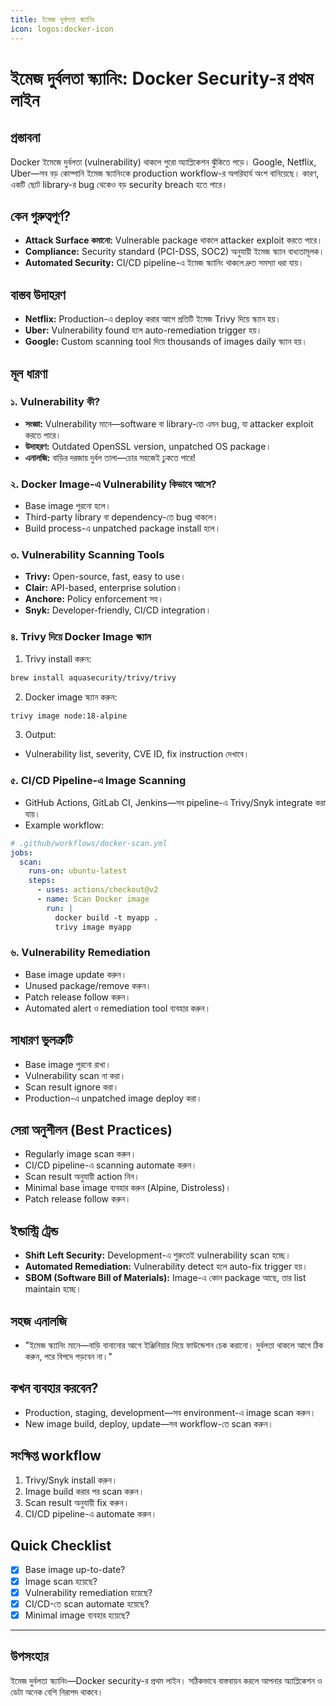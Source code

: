 ```yaml
---
title: ইমেজ দুর্বলতা স্ক্যানিং
icon: logos:docker-icon
---
```


# ইমেজ দুর্বলতা স্ক্যানিং: Docker Security-র প্রথম লাইন

## প্রস্তাবনা

Docker ইমেজে দুর্বলতা (vulnerability) থাকলে পুরো অ্যাপ্লিকেশন ঝুঁকিতে পড়ে। Google, Netflix, Uber—সব বড় কোম্পানি ইমেজ স্ক্যানিংকে production workflow-র অপরিহার্য অংশ বানিয়েছে। কারণ, একটি ছোট library-র bug থেকেও বড় security breach হতে পারে।

## কেন গুরুত্বপূর্ণ?

- **Attack Surface কমানো:** Vulnerable package থাকলে attacker exploit করতে পারে।
- **Compliance:** Security standard (PCI-DSS, SOC2) অনুযায়ী ইমেজ স্ক্যান বাধ্যতামূলক।
- **Automated Security:** CI/CD pipeline-এ ইমেজ স্ক্যানিং থাকলে দ্রুত সমস্যা ধরা যায়।

## বাস্তব উদাহরণ

- **Netflix:** Production-এ deploy করার আগে প্রতিটি ইমেজ Trivy দিয়ে স্ক্যান হয়।
- **Uber:** Vulnerability found হলে auto-remediation trigger হয়।
- **Google:** Custom scanning tool দিয়ে thousands of images daily স্ক্যান হয়।

## মূল ধারণা

### ১. Vulnerability কী?

- **সংজ্ঞা:** Vulnerability মানে—software বা library-তে এমন bug, যা attacker exploit করতে পারে।
- **উদাহরণ:** Outdated OpenSSL version, unpatched OS package।
- **এনালজি:** বাড়ির দরজায় দুর্বল তালা—চোর সহজেই ঢুকতে পারে!

### ২. Docker Image-এ Vulnerability কিভাবে আসে?

- Base image পুরনো হলে।
- Third-party library বা dependency-তে bug থাকলে।
- Build process-এ unpatched package install হলে।

### ৩. Vulnerability Scanning Tools

- **Trivy:** Open-source, fast, easy to use।
- **Clair:** API-based, enterprise solution।
- **Anchore:** Policy enforcement সহ।
- **Snyk:** Developer-friendly, CI/CD integration।

### ৪. Trivy দিয়ে Docker Image স্ক্যান

1. Trivy install করুন:

```bash
brew install aquasecurity/trivy/trivy
```

2. Docker image স্ক্যান করুন:

```bash
trivy image node:18-alpine
```

3. Output:

- Vulnerability list, severity, CVE ID, fix instruction দেখাবে।

### ৫. CI/CD Pipeline-এ Image Scanning

- GitHub Actions, GitLab CI, Jenkins—সব pipeline-এ Trivy/Snyk integrate করা যায়।
- Example workflow:

```yaml
# .github/workflows/docker-scan.yml
jobs:
  scan:
    runs-on: ubuntu-latest
    steps:
      - uses: actions/checkout@v2
      - name: Scan Docker image
        run: |
          docker build -t myapp .
          trivy image myapp
```

### ৬. Vulnerability Remediation

- Base image update করুন।
- Unused package/remove করুন।
- Patch release follow করুন।
- Automated alert ও remediation tool ব্যবহার করুন।

## সাধারণ ভুলত্রুটি

- Base image পুরনো রাখা।
- Vulnerability scan না করা।
- Scan result ignore করা।
- Production-এ unpatched image deploy করা।

## সেরা অনুশীলন (Best Practices)

- Regularly image scan করুন।
- CI/CD pipeline-এ scanning automate করুন।
- Scan result অনুযায়ী action নিন।
- Minimal base image ব্যবহার করুন (Alpine, Distroless)।
- Patch release follow করুন।

## ইন্ডাস্ট্রি ট্রেন্ড

- **Shift Left Security:** Development-এ শুরুতেই vulnerability scan হচ্ছে।
- **Automated Remediation:** Vulnerability detect হলে auto-fix trigger হয়।
- **SBOM (Software Bill of Materials):** Image-এ কোন package আছে, তার list maintain হচ্ছে।

## সহজ এনালজি

- "ইমেজ স্ক্যানিং মানে—বাড়ি বানানোর আগে ইঞ্জিনিয়ার দিয়ে ফাউন্ডেশন চেক করানো। দুর্বলতা থাকলে আগে ঠিক করুন, পরে বিপদে পড়বেন না।"

## কখন ব্যবহার করবেন?

- Production, staging, development—সব environment-এ image scan করুন।
- New image build, deploy, update—সব workflow-তে scan করুন।

## সংক্ষিপ্ত workflow

1. Trivy/Snyk install করুন।
2. Image build করার পর scan করুন।
3. Scan result অনুযায়ী fix করুন।
4. CI/CD pipeline-এ automate করুন।

## Quick Checklist

- [x] Base image up-to-date?
- [x] Image scan হয়েছে?
- [x] Vulnerability remediation হয়েছে?
- [x] CI/CD-তে scan automate হয়েছে?
- [x] Minimal image ব্যবহার হয়েছে?

---

## উপসংহার

ইমেজ দুর্বলতা স্ক্যানিং—Docker security-র প্রথম লাইন। সঠিকভাবে বাস্তবায়ন করলে আপনার অ্যাপ্লিকেশন ও ডেটা অনেক বেশি নিরাপদ থাকবে।

